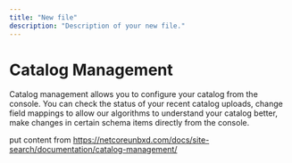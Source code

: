 ```yaml
---
title: "New file"
description: "Description of your new file."
---
```


# **Catalog Management**

Catalog management allows you to configure your catalog from the console. You can check the status of your recent catalog uploads, change field mappings to allow our algorithms to understand your catalog better, make changes in certain schema items directly from the console.

put content from https://netcoreunbxd.com/docs/site-search/documentation/catalog-management/